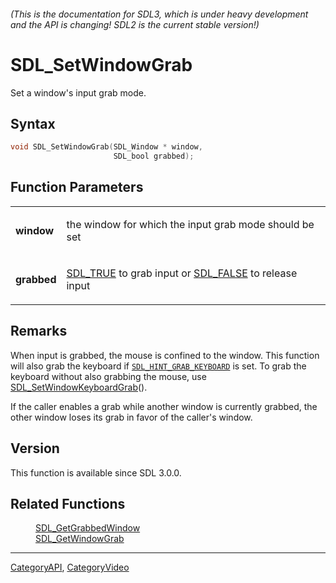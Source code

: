 ====== (This is the documentation for SDL3, which is under heavy development and the API is changing! SDL2 is the current stable version!) ======
= SDL_SetWindowGrab =

Set a window's input grab mode.

== Syntax ==

<syntaxhighlight lang='c'>
void SDL_SetWindowGrab(SDL_Window * window,
                       SDL_bool grabbed);
</syntaxhighlight>

== Function Parameters ==

{|
|'''window'''
|the window for which the input grab mode should be set
|-
|'''grabbed'''
|[[SDL_TRUE]] to grab input or [[SDL_FALSE]] to release input
|}

== Remarks ==

When input is grabbed, the mouse is confined to the window. This function
will also grab the keyboard if <code>[[SDL_HINT_GRAB_KEYBOARD]]</code> is
set. To grab the keyboard without also grabbing the mouse, use
[[SDL_SetWindowKeyboardGrab]]().

If the caller enables a grab while another window is currently grabbed, the
other window loses its grab in favor of the caller's window.

== Version ==

This function is available since SDL 3.0.0.

== Related Functions ==

:[[SDL_GetGrabbedWindow]]
:[[SDL_GetWindowGrab]]

----
[[CategoryAPI]], [[CategoryVideo]]


